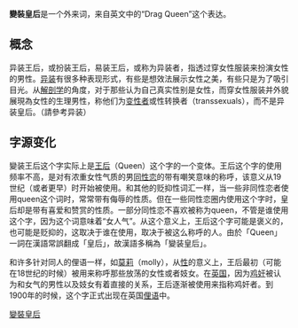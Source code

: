 {{Unreferenced|time=2020-08-26T01:48:27+00:00}}
'''變裝皇后'''是一个外来词，来自英文中的“Drag Queen”这个表达。 

==概念==

异装王后，或扮装王后，易装王后，或称为异装者，指透过穿女性服装来扮演女性的男性。[[異性裝扮|异装]]有很多种表现形式，有些是想效法展示女性之美，有些只是为了吸引目光。从[[解剖学|解剖学]]的角度，对于那些认为自己真实性别是女性，而穿女性服装并外貌展現為女性的生理男性，称他们为[[变性者|变性者]]或性转换者（transsexuals），而不是异装皇后。（請參考异装）
==字源变化==

變装王后这个字实际上是[[王后|王后]]（Queen）这个字的一个变体。王后这个字的使用频率不高，是对有浓重女性气质的男[[同性恋|同性恋]]的带有嘲笑意味的称呼，该意义从19世纪（或者更早）时开始被使用。和其他的贬抑性词汇一样，当一些非同性恋者使用queen这个词时，常常带有侮辱的性质。但在一些同性恋圈内使用这个字时，皇后却是带有喜爱和赞赏的性质。一部分同性恋不喜欢被称为queen，不管是谁使用这个字，因为这个词意味着“女人气”。从这个意义上，王后这个字可能是褒义的，也可能是贬抑的，这取决于谁在使用，取决于被这么称呼的人。由於「Queen」一詞在漢語常誤翻成「皇后」，故漢語多稱為「變装皇后」。

和许多针对同人的俚语一样，如[[莫莉|莫莉]]（molly），从[[性別_(文化)|性]]的意义上，王后最初（可能在18世纪的时候）被用来称呼那些放荡的女性或者妓女。在[[英国|英国]]，因为[[鸡奸|鸡奸]]被认为和女气的男性以及妓女有着直接的关系，王后逐渐被使用来指称鸡奸者。到1900年的时候，这个字正式出现在英国[[俚语|俚语]]中。

{{LGBT}}
{{LGBT-stub}}

[[Category:變裝皇后|]]